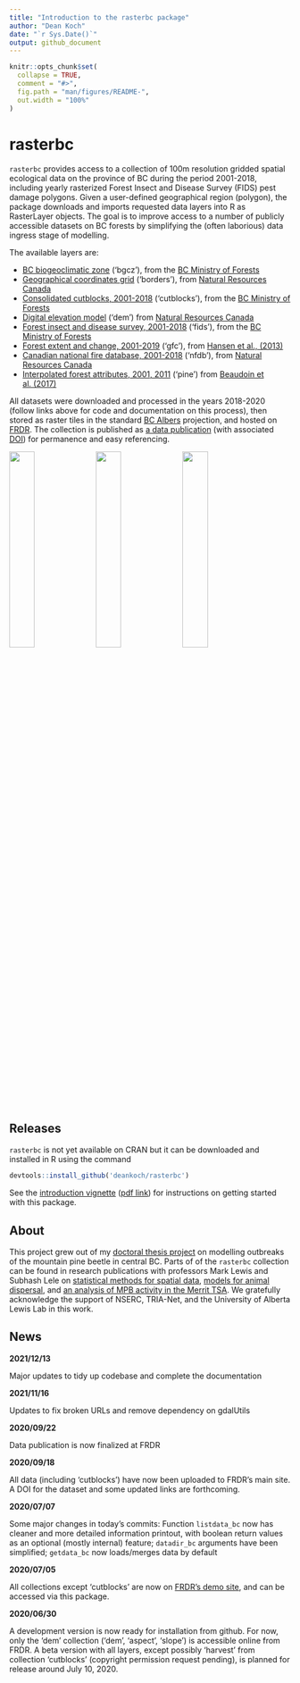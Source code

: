 ```yaml
---
title: "Introduction to the rasterbc package"
author: "Dean Koch"
date: "`r Sys.Date()`"
output: github_document
---
```


<!-- README.md is generated from README.Rmd. Please edit that file -->

```r
knitr::opts_chunk$set(
  collapse = TRUE,
  comment = "#>",
  fig.path = "man/figures/README-",
  out.width = "100%"
)
```

# rasterbc

<!-- badges: start -->
<!-- badges: end -->

`rasterbc` provides access to a collection of 100m resolution gridded spatial ecological data on the province of BC during the period 2001-2018, including yearly rasterized Forest Insect and Disease Survey (FIDS) pest damage polygons. Given a user-defined geographical region (polygon), the package downloads and imports requested data layers into R as RasterLayer objects. The goal is to improve access to a number of publicly accessible datasets on BC forests by simplifying the (often laborious) data ingress stage of modelling.

The available layers are:

* [BC biogeoclimatic zone](https://github.com/deankoch/rasterbc_src/blob/master/src_bgcz.knit.md) ('bgcz'), from the [BC Ministry of Forests](https://catalogue.data.gov.bc.ca/dataset/f358a53b-ffde-4830-a325-a5a03ff672c3)
* [Geographical coordinates grid](https://github.com/deankoch/rasterbc_src/blob/master/src_borders.knit.md) ('borders'), from [Natural Resources Canada](https://www.nrcan.gc.ca/maps-tools-publications/maps/topographic-maps/10995)
* [Consolidated cutblocks, 2001-2018](https://github.com/deankoch/rasterbc_src/blob/master/src_cutblocks.knit.md) ('cutblocks'), from the [BC Ministry of Forests](https://catalogue.data.gov.bc.ca/dataset/harvested-areas-of-bc-consolidated-cutblocks-)
* [Digital elevation model](https://github.com/deankoch/rasterbc_src/blob/master/src_dem.knit.md) ('dem') from [Natural Resources Canada](http://ftp.geogratis.gc.ca/pub/nrcan_rncan/elevation/cdem_mnec/doc/CDEM_en.pdf)
* [Forest insect and disease survey, 2001-2018](https://github.com/deankoch/rasterbc_src/blob/master/src_fids.knit.md) ('fids'), from the [BC Ministry of Forests](https://catalogue.data.gov.bc.ca/dataset/pest-infestation-polygons)
* [Forest extent and change, 2001-2019](https://github.com/deankoch/rasterbc_src/blob/master/src_gfc.knit.md) ('gfc'), from [Hansen et al., (2013)](https://www.nrcresearchpress.com/doi/full/10.1139/cjfr-2013-0401)
* [Canadian national fire database, 2001-2018](https://github.com/deankoch/rasterbc_src/blob/master/src_nfdb.knit.md) ('nfdb'), from [Natural Resources Canada](https://cwfis.cfs.nrcan.gc.ca/ha/nfdb)
* [Interpolated forest attributes, 2001, 2011](https://github.com/deankoch/rasterbc_src/blob/master/src_pine.knit.md) ('pine') from [Beaudoin et al. (2017)](https://www.nrcresearchpress.com/doi/full/10.1139/cjfr-2017-0184)

All datasets were downloaded and processed in the years 2018-2020 (follow links above for code and documentation
on this process), then stored as raster tiles in the standard
[BC Albers](https://spatialreference.org/ref/epsg/nad83-bc-albers/) projection, and hosted on [FRDR](https://www.frdr-dfdr.ca/repo/). The collection is published as
[a data publication](https://www.frdr-dfdr.ca/repo/handle/doi:10.20383/101.0283)
(with associated [DOI](https://doi.org/10.20383/101.0283)) for permanence and easy referencing.

<img src="man/figures/vignette_intro_okanagan_location-1.png" width="30%"></img>
<img src="man/figures/vignette_intro_okanagan_elevation_tiles-1.png" width="30%"></img>
<img src="man/figures/vignette_intro_okanagan_bgcz-1.png" width="30%"></img>

## Releases

`rasterbc` is not yet available on CRAN but it can be downloaded and installed in R using the command

```r
devtools::install_github('deankoch/rasterbc')
```

See the [introduction vignette](https://github.com/deankoch/rasterbc/blob/master/vignette_intro.md)
([pdf link](https://github.com/deankoch/rasterbc/blob/master/vignette_intro.pdf))
for instructions on getting started with this package. 

## About

This project grew out of my [doctoral thesis project](https://doi.org/10.7939/r3-91zn-v276) on modelling
outbreaks of the mountain pine beetle in central BC. Parts of of the `rasterbc` collection can be found
in research publications with professors Mark Lewis and Subhash Lele on 
[statistical methods for spatial data](https://doi.org/10.7939/r3-g6qb-bq70),
[models for animal dispersal](https://doi.org/10.1098/rsif.2020.0434), and
[an analysis of MPB activity in the Merrit TSA](https://doi.org/10.1007/s11538-021-00899-z).
We gratefully acknowledge the support of NSERC, TRIA-Net, and the University of Alberta Lewis Lab in this work.

## News

**2021/12/13**

Major updates to tidy up codebase and complete the documentation

**2021/11/16**

Updates to fix broken URLs and remove dependency on gdalUtils

**2020/09/22**

Data publication is now finalized at FRDR

**2020/09/18**

All data (including 'cutblocks') have now been uploaded to FRDR's main site. A DOI for the dataset and some updated links are forthcoming.

**2020/07/07**

Some major changes in today's commits: Function `listdata_bc` now has cleaner and more detailed information printout, with boolean return values as an optional (mostly internal) feature; `datadir_bc` arguments have been simplified; `getdata_bc` now loads/merges data by default

**2020/07/05**

All collections except 'cutblocks' are now on [FRDR's demo site](https://demo.frdr-dfdr.ca/repo/handle/doi:10.80217/demo.278?mode=full), and can be accessed via this package.

**2020/06/30**

A development version is now ready for installation from github. For now, only the 'dem' collection ('dem', 'aspect', 'slope') is accessible online from FRDR. A beta version with all layers, except possibly 'harvest' from collection 'cutblocks' (copyright permission request pending), is planned for release around July 10, 2020.


<!-- README.md is generated from README.Rmd. Please edit that file -->
<!-- rmarkdown::render('README.Rmd') -->

